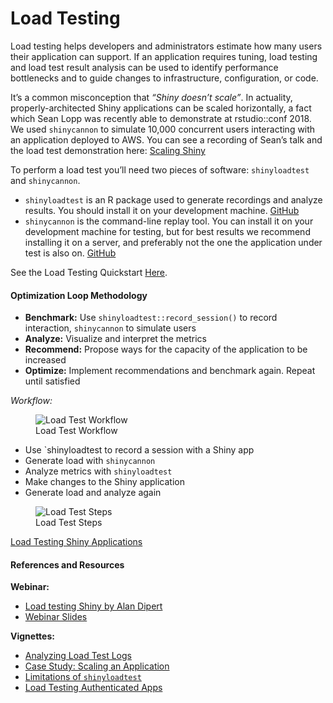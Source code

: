 # Load Testing

Load testing helps developers and administrators estimate how many users their application can support. If an application requires tuning, load testing and load test result analysis can be used to identify performance bottlenecks and to guide changes to infrastructure, configuration, or code.

It’s a common misconception that _"Shiny doesn’t scale"_. In actuality, properly-architected Shiny applications can be scaled horizontally, a fact which Sean Lopp was recently able to demonstrate at rstudio::conf 2018. We used `shinycannon` to simulate 10,000 concurrent users interacting with an application deployed to AWS. You can see a recording of Sean’s talk and the load test demonstration here: [Scaling Shiny](https://www.rstudio.com/resources/videos/scaling-shiny/)

To perform a load test you’ll need two pieces of software: `shinyloadtest` and `shinycannon`.

- `shinyloadtest` is an R package used to generate recordings and analyze results. You should install it on your development machine. [GitHub](https://github.com/rstudio/shinyloadtest)
- `shinycannon` is the command-line replay tool. You can install it on your development machine for testing, but for best results we recommend installing it on a server, and preferably not the one the application under test is also on. [GitHub](https://github.com/rstudio/shinycannon)

See the Load Testing Quickstart [Here](https://rstudio.github.io/shinyloadtest/#quick-start).

#### Optimization Loop Methodology

- **Benchmark:** Use `shinyloadtest::record_session()` to record interaction, `shinycannon` to simulate users
- **Analyze:** Visualize and interpret the metrics
- **Recommend:** Propose ways for the capacity of the application to be increased
- **Optimize:** Implement recommendations and benchmark again. Repeat until satisfied

_Workflow:_

![Load Test Workflow](imgs/loadtesting/loadtest-workflow.png)

- Use `shinyloadtest to record a session with a Shiny app
- Generate load with `shinycannon`
- Analyze metrics with `shinyloadtest`
- Make changes to the Shiny application
- Generate load and analyze again

![Load Test Steps](imgs/loadtesting/loadtest-steps.png)

[Load Testing Shiny Applications](https://rstudio.github.io/shinyloadtest/index.html)

#### References and Resources

**Webinar:**

- [Load testing Shiny by Alan Dipert](https://resources.rstudio.com/webinars/load-testing-shiny-alan-dipert)
- [Webinar Slides](https://github.com/rstudio/webinars/blob/master/63-shinyloadtest/slides.pdf)

**Vignettes:**

- [Analyzing Load Test Logs](https://rstudio.github.io/shinyloadtest/articles/analyzing-load-test-logs.html)
- [Case Study: Scaling an Application](https://rstudio.github.io/shinyloadtest/articles/case-study-scaling.html)
- [Limitations of `shinyloadtest`](https://rstudio.github.io/shinyloadtest/articles/limitations-of-shinyloadtest.html)
- [Load Testing Authenticated Apps](https://rstudio.github.io/shinyloadtest/articles/load-testing-authenticated-apps.html)

